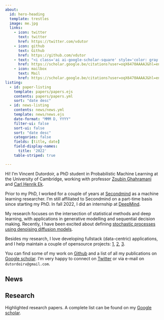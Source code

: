 ```yaml
---
about:
  id: hero-heading
  template: trestles
  image: me.jpg
  links:
    - icon: twitter
      text: twitter
      href: https://twitter.com/vdutor
    - icon: github
      text: Github
      href: https://github.com/vdutor
    - text: "<i class='ai ai-google-scholar-square' style='color: gray'></i> Google scholar"
      href: https://scholar.google.be/citations?user=oqX6470AAAAJ&hl=en
    - icon: mailbox
      text: Mail
      href: https://scholar.google.be/citations?user=oqX6470AAAAJ&hl=en
listing: 
  - id: paper-listing
    template: papers/papers.ejs
    contents: papers/papers.yml
    sort: "date desc"
  - id: news-listing
    contents: news/news.yml
    template: news/news.ejs
    date-format: "MMM D, YYYY"
    filter-ui: false
    sort-ui: false
    sort: "date desc"
    categories: false
    fields: [title, date]
    field-display-names:
      title: '2022'
    table-striped: true

---
```


```{=html}
<head>
  <link rel="stylesheet" href="https://cdn.jsdelivr.net/gh/jpswalsh/academicons@1/css/academicons.min.css">
</head>
```

:::{#hero-heading}

Hi! I'm Vincent Dutordoir, a PhD student in Probabilistic Machine Learning at the University of Cambridge, working with professor [Zoubin Ghahramani](https://mlg.eng.cam.ac.uk/zoubin/) and [Carl Henrik Ek](http://carlhenrik.com/). 

Prior to my PhD, I worked for a couple of years at [Secondmind](https://www.secondmind.ai/) as a machine learning researcher. I'm still affiliated to Secondmind on a part-time basis since starting my PhD. In fall 2022, I did an internship at [DeepMind](https://www.deepmind.com/).

My research focuses on the intersection of statistical methods and deep learning, with applications in generative modelling and sequential decision making. Recently, I have been excited about defining [stochastic processes using denoising diffusion models](https://arxiv.org/abs/2206.03992).

Besides my research, I love developing fullstack (data-centric) applications, and I help maintain a couple of opensource projects: [1](https://github.com/GPflow/GeometricKernels), [2](https://github.com/vdutor/fluid), [3](https://github.com/secondmind-labs/GPflux).


::: {#socials}
You can find some of my work on
[<i class="bi bi-github"></i> Github](www.github.com/vdutor) and a list of all my publications on
[<i class="ai ai-google-scholar-square" style="color: blue"></i> Google scholar](https://scholar.google.be/citations?user=oqX6470AAAAJ&hl=en).
I'm very happy to connect on [<i class="bi bi-twitter"></i> Twitter](https://twitter.com/vdutor) or via e-mail
on `dutordoirv@gmail.com`.
:::



:::



## News 

::: {#news-listing}
:::



## Research

Highlighted research papers. A complete list can be found on my [Google scholar](https://scholar.google.be/citations?user=oqX6470AAAAJ&hl=en).

::: {#paper-listing}
:::


